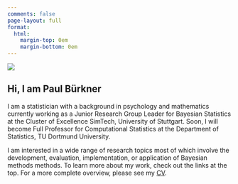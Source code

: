 ```yaml
---
comments: false
page-layout: full
format:
  html: 
    margin-top: 0em
    margin-bottom: 0em
---
```


::: {.grid}

::: {.g-col-12 .g-col-md-4}
![](images/paul-buerkner-small.png){fig-alt="A portrait of the website author, Paul Bürkner."}
:::

::: {.g-col-12 .g-col-md-8}
## Hi, I am Paul Bürkner

I am a statistician with a background in psychology and mathematics currently working as a Junior Research Group Leader for Bayesian Statistics at the Cluster of Excellence SimTech, University of Stuttgart. Soon, I will become Full Professor for Computational Statistics at the Department of Statistics, TU Dortmund University.

:::
:::

I am interested in a wide range of research topics most of which involve the development, evaluation, implementation, or application of Bayesian methods methods. To learn more about my work, check out the links at the top. For a more complete overview, please see my [CV](../data/CV_Paul_Buerkner.pdf).
